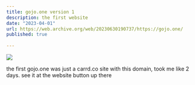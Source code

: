 ```yaml
---
title: gojo.one version 1
description: the first website
date: "2023-04-01"
url: https://web.archive.org/web/20230630190737/https://gojo.one/
published: true
  
---
```



[![](/planetfall.png)](https://planetfall.io)

the first gojo.one was just a carrd.co site with this domain, took me like 2 days.
see it at the website button up there
